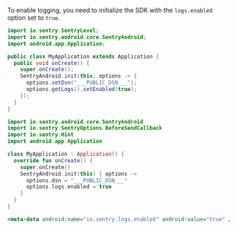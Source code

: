 To enable logging, you need to initialize the SDK with the `logs.enabled` option set to `true`.

```java {tabTitle: Java} {10}
import io.sentry.SentryLevel;
import io.sentry.android.core.SentryAndroid;
import android.app.Application;

public class MyApplication extends Application {
  public void onCreate() {
    super.onCreate();
    SentryAndroid.init(this, options -> {
      options.setDsn("___PUBLIC_DSN___");
      options.getLogs().setEnabled(true);
    });
  }
}
```

```kotlin {tabTitle: Kotlin} {11}
import io.sentry.android.core.SentryAndroid
import io.sentry.SentryOptions.BeforeSendCallback
import io.sentry.Hint
import android.app.Application

class MyApplication : Application() {
  override fun onCreate() {
    super.onCreate()
    SentryAndroid.init(this) { options ->
      options.dsn = "___PUBLIC_DSN___"
      options.logs.enabled = true
    }
  }
}
```

```XML {filename:AndroidManifest.xml} {12}
<meta-data android:name="io.sentry.logs.enabled" android:value="true" />
```
